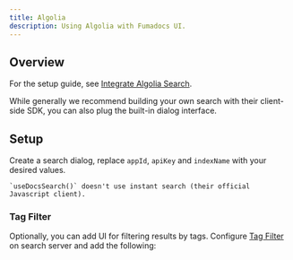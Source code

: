 ```yaml
---
title: Algolia
description: Using Algolia with Fumadocs UI.
---
```


## Overview

For the setup guide, see [Integrate Algolia Search](/docs/headless/search/algolia).

While generally we recommend building your own search with their client-side
SDK, you can also plug the built-in dialog interface.

## Setup

Create a search dialog, replace `appId`, `apiKey` and `indexName` with your desired values.


<Callout title="Note" className='mt-4'>

    `useDocsSearch()` doesn't use instant search (their official
    Javascript client).

</Callout>


### Tag Filter

Optionally, you can add UI for filtering results by tags. Configure [Tag Filter](/docs/headless/search/algolia#tag-filter) on search server and add the following:

